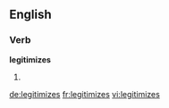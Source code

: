 ==English==

===Verb===
'''legitimizes'''

# {{third-person singular of|legitimize}}

[[de:legitimizes]]
[[fr:legitimizes]]
[[vi:legitimizes]]